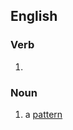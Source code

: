 ==English==

===Verb===
{{head|en|verb form}}

# {{present participle of|en|pattern|nocat=1}}

===Noun===
{{en-noun}}

# a [[pattern]]